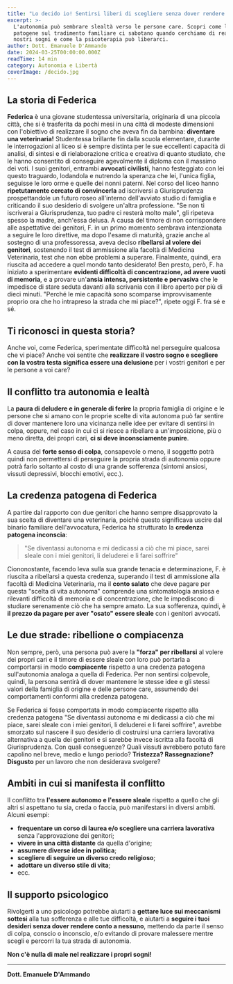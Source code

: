 ```yaml
---
title: "Lo decido io! Sentirsi liberi di scegliere senza dover rendere conto a Nessuno"
excerpt: >-
  L'autonomia può sembrare slealtà verso le persone care. Scopri come le credenze 
  patogene sul tradimento familiare ci sabotano quando cerchiamo di realizzare i 
  nostri sogni e come la psicoterapia può liberarci.
author: Dott. Emanuele D'Ammando
date: 2024-03-25T00:00:00.000Z
readTime: 14 min
category: Autonomia e Libertà
coverImage: /decido.jpg
---
```


## La storia di Federica

**Federica** è una giovane studentessa universitaria, originaria di una piccola città, che si è trasferita da pochi mesi in una città di modeste dimensioni con l'obiettivo di realizzare il sogno che aveva fin da bambina: **diventare una veterinaria!** Studentessa brillante fin dalla scuola elementare, durante le interrogazioni al liceo si è sempre distinta per le sue eccellenti capacità di analisi, di sintesi e di rielaborazione critica e creativa di quanto studiato, che le hanno consentito di conseguire agevolmente il diploma con il massimo dei voti. I suoi genitori, entrambi **avvocati civilisti**, hanno festeggiato con lei questo traguardo, lodandola e nutrendo la speranza che lei, l'unica figlia, seguisse le loro orme e quelle dei nonni paterni. Nel corso del liceo hanno **ripetutamente cercato di convincerla** ad iscriversi a Giurisprudenza prospettandole un futuro roseo all'interno dell'avviato studio di famiglia e criticando il suo desiderio di svolgere un'altra professione. "Se non ti iscriverai a Giurisprudenza, tuo padre ci resterà molto male", gli ripeteva spesso la madre, anch'essa delusa. A causa del timore di non corrispondere alle aspettative dei genitori, F. in un primo momento sembrava intenzionata a seguire le loro direttive, ma dopo l'esame di maturità, grazie anche al sostegno di una professoressa, aveva deciso **ribellarsi al volere dei genitori**, sostenendo il test di ammissione alla facoltà di Medicina Veterinaria, test che non ebbe problemi a superare. Finalmente, quindi, era riuscita ad accedere a quel mondo tanto desiderato! Ben presto, però, F. ha iniziato a sperimentare **evidenti difficoltà di concentrazione, ad avere vuoti di memoria**, e a provare un'**ansia intensa, persistente e pervasiva** che le impedisce di stare seduta davanti alla scrivania con il libro aperto per più di dieci minuti. "Perché le mie capacità sono scomparse improvvisamente proprio ora che ho intrapreso la strada che mi piace?", ripete oggi F. fra sé e sé.

## Ti riconosci in questa storia?

Anche voi, come Federica, sperimentate difficoltà nel perseguire qualcosa che vi piace? Anche voi sentite che **realizzare il vostro sogno e scegliere con la vostra testa significa essere una delusione** per i vostri genitori e per le persone a voi care?

## Il conflitto tra autonomia e lealtà

La **paura di deludere e in generale di ferire** la propria famiglia di origine e le persone che si amano con le proprie scelte di vita autonoma può far sentire di dover mantenere loro una vicinanza nelle idee per evitare di sentirsi in colpa, oppure, nel caso in cui ci si riesce a ribellare a un'imposizione, più o meno diretta, dei propri cari, **ci si deve inconsciamente punire**.

A causa del **forte senso di colpa**, consapevole o meno, il soggetto potrà quindi non permettersi di perseguire la propria strada di autonomia oppure potrà farlo soltanto al costo di una grande sofferenza (sintomi ansiosi, vissuti depressivi, blocchi emotivi, ecc.).

## La credenza patogena di Federica

A partire dal rapporto con due genitori che hanno sempre disapprovato la sua scelta di diventare una veterinaria, poiché questo significava uscire dal binario familiare dell'avvocatura, Federica ha strutturato la **credenza patogena inconscia**:

> "Se diventassi autonoma e mi dedicassi a ciò che mi piace, sarei sleale con i miei genitori, li deluderei e li farei soffrire"

Ciononostante, facendo leva sulla sua grande tenacia e determinazione, F. è riuscita a ribellarsi a questa credenza, superando il test di ammissione alla facoltà di Medicina Veterinaria, ma il **conto salato** che deve pagare per questa "scelta di vita autonoma" comprende una sintomatologia ansiosa e rilevanti difficoltà di memoria e di concentrazione, che le impediscono di studiare serenamente ciò che ha sempre amato. La sua sofferenza, quindi, è **il prezzo da pagare per aver "osato" essere sleale** con i genitori avvocati.

## Le due strade: ribellione o compiacenza

Non sempre, però, una persona può avere la **"forza" per ribellarsi** al volere dei propri cari e il timore di essere sleale con loro può portarla a comportarsi in modo **compiacente** rispetto a una credenza patogena sull'autonomia analoga a quella di Federica. Per non sentirsi colpevole, quindi, la persona sentirà di dover mantenere le stesse idee e gli stessi valori della famiglia di origine e delle persone care, assumendo dei comportamenti conformi alla credenza patogena.

Se Federica si fosse comportata in modo compiacente rispetto alla credenza patogena "Se diventassi autonoma e mi dedicassi a ciò che mi piace, sarei sleale con i miei genitori, li deluderei e li farei soffrire", avrebbe smorzato sul nascere il suo desiderio di costruirsi una carriera lavorativa alternativa a quella dei genitori e si sarebbe invece iscritta alla facoltà di Giurisprudenza. Con quali conseguenze? Quali vissuti avrebbero potuto fare capolino nel breve, medio e lungo periodo? **Tristezza? Rassegnazione? Disgusto** per un lavoro che non desiderava svolgere?

## Ambiti in cui si manifesta il conflitto

Il conflitto tra **l'essere autonomo e l'essere sleale** rispetto a quello che gli altri si aspettano tu sia, creda o faccia, può manifestarsi in diversi ambiti. Alcuni esempi:

- **frequentare un corso di laurea e/o scegliere una carriera lavorativa** senza l'approvazione dei genitori;
- **vivere in una città distante** da quella d'origine;
- **assumere diverse idee in politica**;
- **scegliere di seguire un diverso credo religioso**;
- **adottare un diverso stile di vita**;
- ecc.

## Il supporto psicologico

Rivolgerti a uno psicologo potrebbe aiutarti a **gettare luce sui meccanismi sottesi** alla tua sofferenza e alle tue difficoltà, e aiutarti a **seguire i tuoi desideri senza dover rendere conto a nessuno**, mettendo da parte il senso di colpa, conscio o inconscio, e/o evitando di provare malessere mentre scegli e percorri la tua strada di autonomia.

**Non c'è nulla di male nel realizzare i propri sogni!**

---

**Dott. Emanuele D'Ammando**